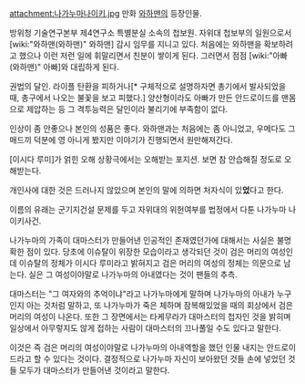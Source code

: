 attachment:나가누마나이키.jpg
만화 [[와하맨]]의 등장인물.

방위청 기술연구본부 제4연구소 특별분실 소속의 첩보원. 자위대 첩보부의 일원으로서 [wiki:"와하맨(와하맨)" 와하맨] 감시 임무를 지니고 있다. 처음에는 와하맨을 확보하려고 했으나 이런 저런 일에 휘말리면서 친분이 쌓이게 된다. 그러면서 점점 [wiki:"아빠(와하맨)" 아빠]와 대립하게 된다.

권법의 달인. 라이플 탄환을 피하거나[* 구체적으로 설명하자면 총기에서 발사되었을 때, 총구에서 나오는 불꽃을 보고 피했다.] 양산형이라도 아빠가 만든 안드로이드를 맨몸으로 제압하는 등 그 격투능력은 달인이라 불리기에 부족함이 없다.

인상이 좀 안좋으나 본인의 성품은 좋다. 와하맨과는 처음에는 좀 아니었고, 우메다도 그 매드끼 덕분에 영 아니게 봤지만 이야기가 진행되면서 원만해져간다.

[이시다 루미]가 얽힌 오해 상황극에서는 오해받는 포지션. 보면 참 안습해질 정도로 오해받는다.

개인사에 대한 것은 드러나지 않았으며 본인의 말에 의하면 처자식이 있'''었'''다고 한다.

이름의 유래는 군기지건설 문제를 두고 자위대의 위헌여부를 법정에서 다툰 나가누마 나이키사건.

나가누마의 가족이 대마스터가 만들어낸 인공적인 존재였던가에 대해서는 사실은 불명확한 점이 있다. 당초에 이슈탈이 위장한 모습이라고 생각되던 것이 검은 머리의 여성인데 이슈탈의 정체가 이시다 루미라고 밝혀지고 검은 머리의 여성의 정체는 의문으로 남는다. 실은 그 여성이야말로 나가누마의 아내였다는 것이 팬들의 추측. 

대마스터는 "그 여자와의 추억이냐"라고 나가누마에게 말하며 나가누마의 아내가 누구인지 아는 것처럼 말하고, 또 나가누마가 죽은 체하며 잠복해있었을 때의 회상에서 검은 머리의 여성이 나온다. 또한 그 장면에서는 타케무라가 대마스터의 첩자인 것을 밝히며 일상에서 아무렇지도 않게 접하는 사람이 대마스터의 끄나풀일 수도 있다고 말한다. 

이것은 즉 검은 머리의 여성이야말로 나가누마의 아내역할을 했던 인물 내지는 안드로이드라고 할 수 있다는 것이다. 결정적으로 나가누마 자신이 보아왔던 것들 손에 넣었던 것들 모두가 대마스터가 만들어낸 것이라고 말한다.
